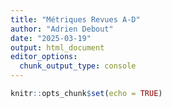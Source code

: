```yaml
---
title: "Métriques Revues A-D"
author: "Adrien Debout"
date: "2025-03-19"
output: html_document
editor_options: 
  chunk_output_type: console
---
```


```r
knitr::opts_chunk$set(echo = TRUE)
```


